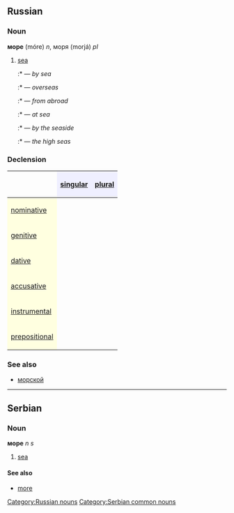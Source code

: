 ==Russian==
[[Category:Russian nouns]]
===Noun===
'''море''' (móre) ''n'', моря (morjá) ''pl''

#[[sea]]
#:*{{RUchar|мо́рем}} — ''by sea''
#:*{{RUchar|[[за|за́]] морем}} — ''overseas''
#:*{{RUchar|[[из-за]] мо́ря}} — ''from abroad''
#:*{{RUchar|[[на]] мо́ре}} — ''at sea''
#:*{{RUchar|[[у]] мо́ря}} — ''by the seaside''
#:*{{RUchar|[[открытый|откры́тое]] мо́ре}} — ''the high seas''

===Declension===
{| border="1" cellpadding="4" cellspacing="0"
!
! style="background-color: #EFEFFF" align="center"|[[singular]]
! style="background-color: #EFEFFF" align="center"|[[plural]]
|-
! style="background-color: #FFFFE0" align="left"|[[nominative case|nominative]]
| align="center"|{{RUchar|мо́ре}}
| align="center"|{{RUchar|моря́}}
|-
! style="background-color: #FFFFE0" align="left"|[[genitive case|genitive]]
| align="center"|{{RUchar|мо́ря}}
| align="center"|{{RUchar|море́й}}
|-
! style="background-color: #FFFFE0" align="left"|[[dative case|dative]]
| align="center"|{{RUchar|мо́рю}}
| align="center"|{{RUchar|моря́м}}
|-
! style="background-color: #FFFFE0" align="left"|[[accusative case|accusative]]
| align="center"|{{RUchar|мо́ре}}
| align="center"|{{RUchar|моря́}}
|-
! style="background-color: #FFFFE0" align="left"|[[instrumental case|instrumental]]
| align="center"|{{RUchar|мо́рем}}
| align="center"|{{RUchar|моря́ми}}
|-
! style="background-color: #FFFFE0" align="left"|[[prepositional case|prepositional]]
| align="center"|{{RUchar|о мо́ре}}
| align="center"|{{RUchar|о моря́х}}
|}

===See also===
*[[морской]]

----

==Serbian==
===Noun===
'''море''' ''n s''
#[[sea]]
====See also====
*[[more]]
[[Category:Serbian common nouns]]